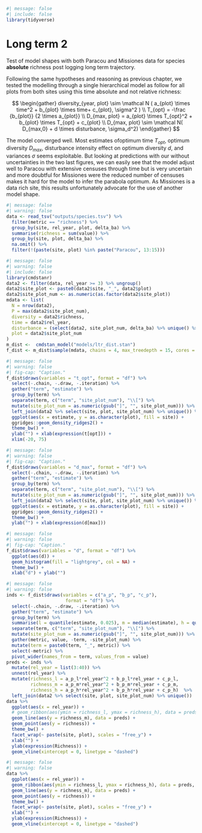 ```r
#| message: false
#| include: false
library(tidyverse)
```

# Long term 2 {.unnumbered}

Test of model shapes with both Paracou and Missiones data for species **absolute** richness post logging long term trajectory.

Following the same hypotheses and reasoning as previous chapter, we tested the modelling through a single hierarchical model as follow for all plots from both sites using this time absolute and not relative richness:

$$
\begin{gather}
diversity_{year, plot} \sim \mathcal N ( a_{plot} \times time^2 + b_{plot} \times time+ c_{plot}, \sigma^2 ) \\
T_{opt} = -\frac {b_{plot}} {2 \times a_{plot}} \\
D_{max, plot} = a_{plot} \times T_{opt}^2 + b_{plot} \times T_{opt} + c_{plot} \\
D_{max, plot} \sim \mathcal N( D_{max,0} + d \times disturbance, \sigma_d^2)
\end{gather}
$$

The model converged well. Most estimates ofoptimum time $T_{opt}$, optimum diversity $D_{max}$, disturbance intensity effect on optimum diversity $d$, and variances $\sigma$ seems exploitable. But looking at predictions with our without uncertainties in the two last figures, we can easily see that the model adjust well to Paracou with extensive censuses through time but is very uncertain and more doubtful for Missiones were the reduced number of censuses makes it hard for the model to infer the parabola optimum. As Missiones is a data rich site, this results unfortunately advocate for the use of another model shape.

```r
#| message: false
#| warning: false
data <- read_tsv("outputs/species.tsv") %>% 
  filter(metric == "richness") %>% 
  group_by(site, rel_year, plot, delta_ba) %>% 
  summarise(richness = sum(value)) %>% 
  group_by(site, plot, delta_ba) %>% 
  na.omit() %>% 
  filter(!(paste(site, plot) %in% paste("Paracou", 13:15)))
```

```r
#| message: false
#| warning: false
#| include: false
library(cmdstanr)
data2 <- filter(data, rel_year >= 3) %>% ungroup()
data2$site_plot <- paste0(data2$site, "_", data2$plot)
data2$site_plot_num <- as.numeric(as.factor(data2$site_plot))
mdata <- list(
  N = nrow(data2),
  P = max(data2$site_plot_num),
  diversity = data2$richness,
  time = data2$rel_year,
  disturbance = (select(data2, site_plot_num, delta_ba) %>% unique() %>% arrange(site_plot_num))$delta_ba,
  plot = data2$site_plot_num
)
m_dist <-  cmdstan_model("models/ltr_dist.stan")
f_dist <- m_dist$sample(mdata, chains = 4, max_treedepth = 15, cores = 4)
```

```r
#| message: false
#| warning: false
#| fig-cap: "Caption."
f_dist$draws(variables = "t_opt", format = "df") %>% 
  select(-.chain, -.draw, -.iteration) %>% 
  gather("term", "estimate") %>% 
  group_by(term) %>% 
  separate(term, c("term", "site_plot_num"), "\\[") %>% 
  mutate(site_plot_num = as.numeric(gsub("]", "", site_plot_num))) %>% 
  left_join(data2 %>% select(site, plot, site_plot_num) %>% unique()) %>% 
  ggplot(aes(x = estimate, y = as.character(plot), fill = site)) +
  ggridges::geom_density_ridges2() +
  theme_bw() +
  ylab("") + xlab(expression(t[opt])) +
  xlim(-20, 75)
```

```r
#| message: false
#| warning: false
#| fig-cap: "Caption."
f_dist$draws(variables = "d_max", format = "df") %>% 
  select(-.chain, -.draw, -.iteration) %>% 
  gather("term", "estimate") %>% 
  group_by(term) %>% 
  separate(term, c("term", "site_plot_num"), "\\[") %>% 
  mutate(site_plot_num = as.numeric(gsub("]", "", site_plot_num))) %>% 
  left_join(data2 %>% select(site, plot, site_plot_num) %>% unique()) %>% 
  ggplot(aes(x = estimate, y = as.character(plot), fill = site)) +
  ggridges::geom_density_ridges2() +
  theme_bw() +
  ylab("") + xlab(expression(d[max]))
```

```r
#| message: false
#| warning: false
#| fig-cap: "Caption."
f_dist$draws(variables = "d", format = "df") %>% 
  ggplot(aes(d)) +
  geom_histogram(fill = "lightgrey", col = NA) +
  theme_bw() +
  xlab("d") + ylab("")
```

```r
#| message: false
#| warning: false
inds <- f_dist$draws(variables = c("a_p", "b_p", "c_p"), 
                      format = "df") %>% 
  select(-.chain, -.draw, -.iteration) %>% 
  gather("term", "estimate") %>% 
  group_by(term) %>% 
  summarise(l = quantile(estimate, 0.025), m = median(estimate), h = quantile(estimate, 0.975)) %>% 
  separate(term, c("term", "site_plot_num"), "\\[") %>% 
  mutate(site_plot_num = as.numeric(gsub("]", "", site_plot_num))) %>% 
  gather(metric, value, -term, -site_plot_num) %>% 
  mutate(term = paste0(term, "_", metric)) %>% 
  select(-metric) %>% 
  pivot_wider(names_from = term, values_from = value)
preds <- inds %>% 
  mutate(rel_year = list(3:40)) %>% 
  unnest(rel_year) %>% 
  mutate(richness_l = a_p_l*rel_year^2 + b_p_l*rel_year + c_p_l,
         richness_m = a_p_m*rel_year^2 + b_p_m*rel_year + c_p_m,
         richness_h = a_p_h*rel_year^2 + b_p_h*rel_year + c_p_h)  %>% 
  left_join(data2 %>% select(site, plot, site_plot_num) %>% unique())
data %>% 
  ggplot(aes(x = rel_year)) +
  # geom_ribbon(aes(ymin = richness_l, ymax = richness_h), data = preds, fill = "grey70") +
  geom_line(aes(y = richness_m), data = preds) +
  geom_point(aes(y = richness)) +
  theme_bw() +
  facet_wrap(~ paste(site, plot), scales = "free_y") +
  xlab("") + 
  ylab(expression(Richness)) +
  geom_vline(xintercept = 0, linetype = "dashed")
```

```r
#| message: false
#| warning: false
data %>% 
  ggplot(aes(x = rel_year)) +
  geom_ribbon(aes(ymin = richness_l, ymax = richness_h), data = preds, fill = "grey70") +
  geom_line(aes(y = richness_m), data = preds) +
  geom_point(aes(y = richness)) +
  theme_bw() +
  facet_wrap(~ paste(site, plot), scales = "free_y") +
  xlab("") + 
  ylab(expression(Richness)) +
  geom_vline(xintercept = 0, linetype = "dashed")
```
